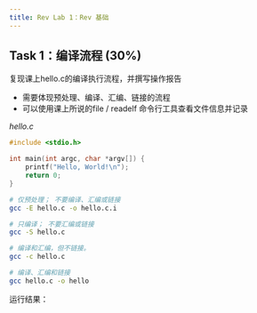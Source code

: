 ```yaml
---
title: Rev Lab 1：Rev 基础
---
```



## Task 1：编译流程 (30%)

<Card type="task" title="任务">
复现课上hello.c的编译执行流程，并撰写操作报告

- 需要体现预处理、编译、汇编、链接的流程
- 可以使用课上所说的file / readelf 命令行工具查看文件信息并记录
</Card>

*hello.c*

```c
#include <stdio.h>

int main(int argc, char *argv[]) {
    printf("Hello, World!\n");
    return 0;
}
```

```bash 
# 仅预处理； 不要编译、汇编或链接
gcc -E hello.c -o hello.c.i

# 只编译； 不要汇编或链接
gcc -S hello.c

# 编译和汇编，但不链接。
gcc -c hello.c

# 编译、汇编和链接
gcc hello.c -o hello
```

运行结果：

